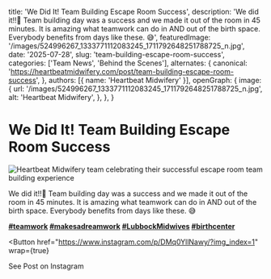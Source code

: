 
  title: 'We Did It! Team Building Escape Room Success',
  description: 'We did it!!🎉 Team building day was a success and we made it out of the room in 45 minutes. It is amazing what teamwork can do in AND out of the birth space. Everybody benefits from days like these. 😅',
  featuredImage: '/images/524996267_1333771112083245_1711792648251788725_n.jpg',
  date: '2025-07-28',
  slug: 'team-building-escape-room-success',
  categories: ['Team News', 'Behind the Scenes'],
  alternates: {
    canonical: 'https://heartbeatmidwifery.com/post/team-building-escape-room-success',
  },
  authors: [{ name: 'Heartbeat Midwifery' }],
  openGraph: {
    image: {
      url: '/images/524996267_1333771112083245_1711792648251788725_n.jpg',
      alt: 'Heartbeat Midwifery',
    },
  },
}

# We Did It! Team Building Escape Room Success

<Image
  src="/images/524996267_1333771112083245_1711792648251788725_n.jpg"
  size="large"
  wrap={true}
  alt="Heartbeat Midwifery team celebrating their successful escape room team building experience"
/>

We did it!!🎉 Team building day was a success and we made it out of the room in 45 minutes. It is amazing what teamwork can do in AND out of the birth space. Everybody benefits from days like these. 😅

**[#teamwork](https://www.instagram.com/explore/tags/teamwork/) [#makesadreamwork](https://www.instagram.com/explore/tags/makesadreamwork/) [#LubbockMidwives](https://www.instagram.com/explore/tags/lubbockmidwives/) [#birthcenter](https://www.instagram.com/explore/tags/birthcenter/)**

<Button
  href="https://www.instagram.com/p/DMq0YllNawy/?img_index=1"
  wrap={true}
>
  See Post on Instagram
</Button>
